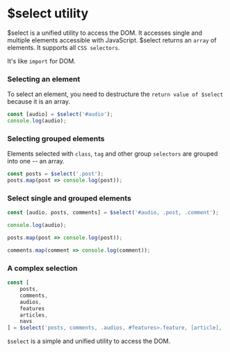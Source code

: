 # $select utility

$select is a unified utility to access the DOM. It accesses single and multiple elements accessible with JavaScript. $select returns an `array` of elements. It supports all `CSS selectors`.

It's like `import` for DOM.

### Selecting an element

To select an element, you need to destructure the `return value of $select` because it is an array.

```js copy
const [audio] = $select('#audio');
console.log(audio);
```

### Selecting grouped elements

Elements selected with `class`, `tag` and other group `selectors` are grouped into one -- an array.

```js copy
const posts = $select('.post');
posts.map(post => console.log(post));
```

### Select single and grouped elements

```js copy
const [audio, posts, comments] = $select('#audio, .post, .comment');

console.log(audio);

posts.map(post => console.log(post));

comments.map(comment => console.log(comment));
```

### A complex selection

```js copy
const [
    posts,
    comments,
    audios,
    features
    articles,
    navs
] = $select('posts, comments, .audios, #features>.feature, [article], .nav');
```

`$select` is a simple and unified utility to access the DOM.